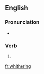 ==English==

===Pronunciation===
* {{homophones|lang=en|withering}}

===Verb===
{{head|en|present participle}}

# {{present participle of|whither|lang=en}}

[[fr:whithering]]